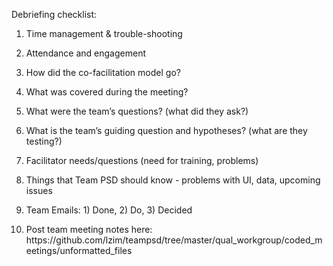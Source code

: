 Debriefing checklist:  

1. Time management & trouble-shooting  

2. Attendance and engagement   

3. How did the co-facilitation model go?  

4. What was covered during the meeting?  

5. What were the team's questions? (what did they ask?)  

6. What is the team's guiding question and hypotheses? (what are they testing?)  

7. Facilitator needs/questions (need for training, problems)  

8. Things that Team PSD should know - problems with UI, data, upcoming issues  

9. Team Emails: 1) Done, 2) Do, 3) Decided  

10. Post team meeting notes here: https://github.com/lzim/teampsd/tree/master/qual_workgroup/coded_meetings/unformatted_files
